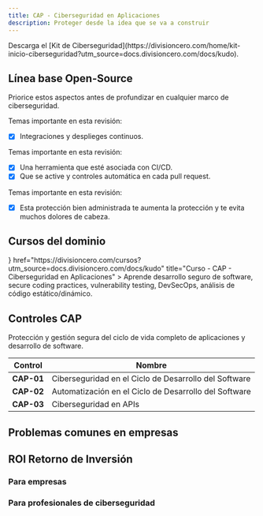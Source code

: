 ```yaml
---
title: CAP - Ciberseguridad en Aplicaciones
description: Proteger desde la idea que se va a construir
---
```



<Callout title="Quieres aprender más?">
  Descarga el [Kit de Ciberseguridad](https://divisioncero.com/home/kit-inicio-ciberseguridad?utm_source=docs.divisioncero.com/docs/kudo).
</Callout>


## Línea base Open-Source

Priorice estos aspectos antes de profundizar en cualquier marco de ciberseguridad.

<Accordions type="single">
  <Accordion title="1. Implementación de workflow CI/CD, protección de ramas y codeowners.">
  
  Temas importante en esta revisión:

  - [X] Integraciones y desplieges continuos.
  
  </Accordion>
</Accordions>

<Accordions type="single">
  <Accordion title="2. Análisis estático de vulnerabilidades bloqueantes automático.">
  
  Temas importante en esta revisión:

  - [X] Una herramienta que esté asociada con CI/CD.
  - [X] Que se active y controles automática en cada pull request.
  
  </Accordion>
</Accordions>

<Accordions type="single">
  <Accordion title="3. Activación de proxy con controles de seguridad como por ejemplo Cloudflare.">
  
  Temas importante en esta revisión:

  - [X] Esta protección bien administrada te aumenta la protección y te evita muchos dolores de cabeza.
  
  </Accordion>
</Accordions>


## Cursos del dominio

<Cards>
  <Card
    icon={<GraduationCap />}
    href="https://divisioncero.com/cursos?utm_source=docs.divisioncero.com/docs/kudo"
    title="Curso - CAP - Ciberseguridad en Aplicaciones"
  >
    Aprende desarrollo seguro de software, secure coding practices, vulnerability testing, DevSecOps, análisis de código estático/dinámico.
  </Card>
</Cards>



## Controles CAP

Protección y gestión segura del ciclo de vida completo de aplicaciones y desarrollo de software.

<Accordions>
<Accordion title="3 Controles CAP">

| Control | Nombre |
|---------|--------|
| **CAP-01** | Ciberseguridad en el Ciclo de Desarrollo del Software |
| **CAP-02** | Automatización en el Ciclo de Desarrollo del Software |
| **CAP-03** | Ciberseguridad en APIs |

</Accordion>
</Accordions>

## Problemas comunes en empresas

<Callout title="Priorización ciegamente en sacar nuevas features y desconocimiento total de los riesgos o vulnerabilidades." type="warning"></Callout>
<Callout title="Equipo de desarrollo sin skills de seguridad en el ciclo de desarrollo del software." type="warning"></Callout>
<Callout title="No tener visibilidad de la cadena de suministro del software." type="warning"></Callout>


## ROI Retorno de Inversión

### Para empresas

<Callout title="Mayor tranquilidad en cada salida a producción."></Callout>
<Callout title="Menos consumo de cómputo, optimización presupuestal."></Callout>
<Callout title="Remover complejidad a los equipos de desarrollo."></Callout>

### Para profesionales de ciberseguridad

<Callout title="Identificación de vulnerabilidades SAST y DAST." type="success"></Callout>
<Callout title="Automatizar controles de seguridad en el ciclo de desarrollo del software." type="success"></Callout>
<Callout title="Proteger los controles de seguridad en la creación de software." type="success"></Callout>